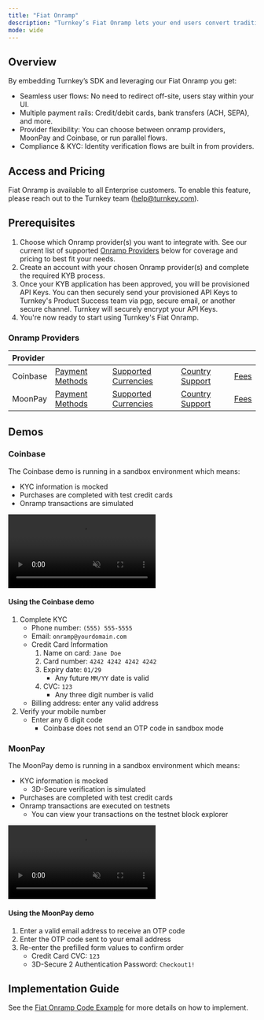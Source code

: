 ```yaml
---
title: "Fiat Onramp"
description: "Turnkey’s Fiat Onramp lets your end users convert traditional currency (USD, EUR, etc.) into crypto assets (ETH, USDC, BTC, etc.) directly within your application."
mode: wide
---
```


## Overview

By embedding Turnkey’s SDK and leveraging our Fiat Onramp you get:

- Seamless user flows: No need to redirect off-site, users stay within your UI.
- Multiple payment rails: Credit/debit cards, bank transfers (ACH, SEPA), and more.
- Provider flexibility: You can choose between onramp providers, MoonPay and Coinbase, or run parallel flows.
- Compliance & KYC: Identity verification flows are built in from providers.

## Access and Pricing

Fiat Onramp is available to all Enterprise customers. To enable this feature, please reach out to the Turnkey team ([help@turnkey.com](mailto:help@turnkey.com)).

## Prerequisites

1. Choose which Onramp provider(s) you want to integrate with. See our current list of supported [Onramp Providers](#on-ramp-providers) below for coverage and pricing to best fit your needs.
2. Create an account with your chosen Onramp provider(s) and complete the required KYB process.
3. Once your KYB application has been approved, you will be provisioned API Keys. You can then securely send your provisioned API Keys to Turnkey's Product Success team via pgp, secure email, or another secure channel. Turnkey will securely encrypt your API Keys.
4. You're now ready to start using Turnkey's Fiat Onramp.

### Onramp Providers

| Provider |                                                                                                            |                                                                                                                |                                                                                                     |                                                                                                                        |
| :------- | :--------------------------------------------------------------------------------------------------------- | -------------------------------------------------------------------------------------------------------------- | --------------------------------------------------------------------------------------------------- | ---------------------------------------------------------------------------------------------------------------------- |
| Coinbase | [Payment Methods](https://docs.cdp.coinbase.com/onramp-&-offramp/developer-guidance/payment-methods)       | [Supported Currencies](https://onramp-asset-availability.vercel.app/)                                          | [Country Support](https://onramp-asset-availability.vercel.app/)                                    | [Fees](https://docs.cdp.coinbase.com/onramp-&-offramp/developer-guidance/faq#what-fees-do-you-charge%3F)               |
| MoonPay  | [Payment Methods](https://support.moonpay.com/customers/docs/all-supported-payment-methods?lng=en#on-ramp) | [Supported Currencies](https://support.moonpay.com/customers/docs/moonpays-supported-currencies?lng=en#buying) | [Country Support](https://support.moonpay.com/customers/docs/moonpays-unsupported-countries?lng=en) | [Fees](https://support.moonpay.com/customers/docs/all-supported-payment-methods?lng=en#what-are-the-fees-with-moonpay) |

## Demos

### Coinbase

The Coinbase demo is running in a sandbox environment which means:

- KYC information is mocked
- Purchases are completed with test credit cards
- Onramp transactions are simulated

<Frame>
  <video controls muted width="auto" height="auto">
    <source
      src="/videos/embedded-wallets/fiat-on-ramp/coinbase-demo.mp4"
      type="video/mp4"
    />
    Your browser does not support HTML5 video.
  </video>
</Frame>

#### Using the Coinbase demo

1. Complete KYC
   - Phone number: `(555) 555-5555`
   - Email: `onramp@yourdomain.com`
   - Credit Card Information
     1. Name on card: `Jane Doe`
     2. Card number: `4242 4242 4242 4242`
     3. Expiry date: `01/29`
        - Any future `MM/YY` date is valid
     4. CVC: `123`
        - Any three digit number is valid
   - Billing address: enter any valid address
2. Verify your mobile number
   - Enter any 6 digit code
     - Coinbase does not send an OTP code in sandbox mode

### MoonPay

The MoonPay demo is running in a sandbox environment which means:

- KYC information is mocked
  - 3D-Secure verification is simulated
- Purchases are completed with test credit cards
- Onramp transactions are executed on testnets
  - You can view your transactions on the testnet block explorer

<Frame>
  <video controls muted width="auto" height="auto">
    <source
      src="/videos/embedded-wallets/fiat-on-ramp/moonpay-demo.mp4"
      type="video/mp4"
    />
    Your browser does not support HTML5 video.
  </video>
</Frame>

#### Using the MoonPay demo

1. Enter a valid email address to receive an OTP code
2. Enter the OTP code sent to your email address
3. Re-enter the prefilled form values to confirm order
   - Credit Card CVC: `123`
   - 3D-Secure 2 Authentication Password: `Checkout1!`

## Implementation Guide

See the [Fiat Onramp Code Example](/embedded-wallets/code-examples/fiat-on-ramp) for more details on how to implement.

